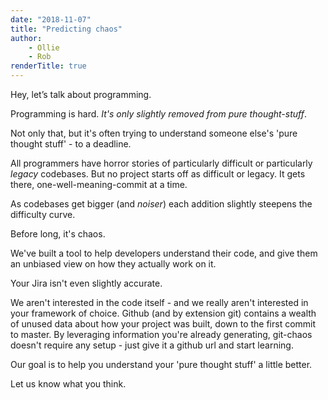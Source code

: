 ```yaml
---
date: "2018-11-07"
title: "Predicting chaos"
author:
    - Ollie
    - Rob
renderTitle: true
---
```




Hey, let’s talk about programming.

Programming is hard. _It's only slightly removed from pure thought-stuff_.

Not only that, but it's often trying to understand someone else's 'pure thought stuff' - to a deadline.

All programmers have horror stories of particularly difficult or particularly _legacy_ codebases. But no project starts off as difficult or legacy. It gets there, one-well-meaning-commit at a time.

As codebases get bigger (and _noiser_) each addition slightly steepens the difficulty curve.

Before long, it's chaos.

We've built a tool to help developers understand their code, and give them an unbiased view on how they actually work on it.

Your Jira isn't even slightly accurate.

We aren't interested in the code itself - and we really aren't interested in your framework of choice. Github (and by extension git) contains a wealth of unused data about how your project was built, down to the first commit to master. By leveraging information you're already generating, git-chaos doesn't require any setup - just give it a github url and start learning.

Our goal is to help you understand your 'pure thought stuff' a little better.

Let us know what you think.

<Byline></Byline>

